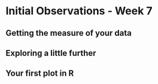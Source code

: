 # Initial Observations - Week 7

## Getting the measure of your data

## Exploring a little further 

## Your first plot in R